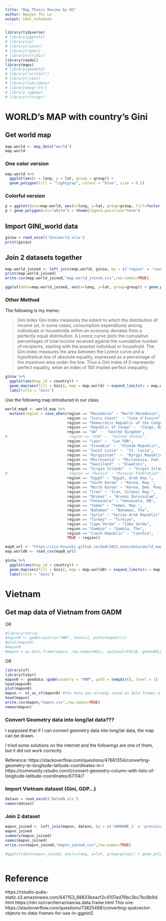 ```yaml
---
title: "Map_Thesis Review by HS"
author: Nguyen Thi Le
output: html_notebook
---
```


```r
library(tidyverse)
# library(ggplot2)
# library(sp)
# library(raster)
# library(rgdal)
# library(viridis)
library(readxl)
library(maps)
# library(geodata)
# library("writexl")
# library(rvest)
# library(lubridate)
# library(magrittr)
# library (ggmap)
# library(stringr)
```

# WORLD's MAP with country's Gini
## Get world map

```r
map.world <- map_data("world")
map.world
```

### One color version

```r
map.world %>% 
  ggplot(aes(x = long, y = lat, group = group)) +
  geom_polygon(fill = "lightgray", colour = "blue", size = 0.1)
```

### Colorful version

```r
p = ggplot(data=map.world, aes(x=long, y=lat, group=group, fill=factor(group))) 
p + geom_polygon(col="white") + theme(legend.position="none")

```



## Import GINI_world data

```r
giniw = read_excel('Giniworld.xlsx')
print(giniw)
```

## Join 2 datasets together

```r
map.world_joined <- left_join(map.world, giniw, by = c('region' = 'country'))
print(map.world_joined)
write.csv(map.world_joined,"map.world_joined.csv",row.names=TRUE)
```


```r
ggplot(data=map.world_joined, aes(x=long, y=lat, group=group)) + geom_polygon(aes(fill=Gini), show.legend = T) + scale_fill_gradientn(colours = c("lightblue", "darkblue")) + labs(x="Longitude", y="Latitude")
```

### Other Method

The following is my memo:

> Gini index
> Gini index measures the extent to which the distribution of income (or, in some cases, consumption expenditure) among individuals or households within an economy deviates from a perfectly equal distribution. A Lorenz curve plots the cumulative percentages of total income received against the cumulative number of recipients, starting with the poorest individual or household. The Gini index measures the area between the Lorenz curve and a hypothetical line of absolute equality, expressed as a percentage of the maximum area under the line. Thus a Gini index of 0 represents perfect equality, while an index of 100 implies perfect inequality.

```r
giniw %>%
  ggplot(aes(map_id = country)) + 
  geom_map(aes(fill = Gini), map = map.world) + expand_limits(x = map.world$long, y = map.world$lat) +
  labs(title = "Gini")
```

Use the following map introduced in our class.

```r
world_map0 <- world_map %>% 
  mutate(region = case_when(region == "Macedonia" ~ "North Macedonia",
                            region == "Ivory Coast"  ~ "Cote d'Ivoire",
                            region == "Democratic Republic of the Congo"  ~ "Congo, Dem. Rep.",
                            region == "Republic of Congo" ~  "Congo, Rep.",
                            region == "UK" ~  "United Kingdom",
#                            region == "USA" ~  "United States",
                            region == "Laos" ~  "Lao PDR",
                            region == "Slovakia" ~  "Slovak Republic",
                            region == "Saint Lucia" ~  "St. Lucia",
                            region == "Kyrgyzstan"  ~  "Kyrgyz Republic",
                            region == "Micronesia" ~ "Micronesia, Fed. Sts.",
                            region == "Swaziland"  ~ "Eswatini", 
                            region == "Virgin Islands"  ~ "Virgin Islands (U.S.)", 
#                            region == "Russia" ~ "Russian Federation", 
                            region == "Egypt" ~ "Egypt, Arab Rep.",
                            region == "South Korea" ~ "Korea, Rep.",
                            region == "North Korea" ~ "Korea, Dem. People's Rep.",
                            region == "Iran" ~ "Iran, Islamic Rep.",
                            region == "Brunei" ~ "Brunei Darussalam",
                            region == "Venezuela" ~ "Venezuela, RB",
                            region == "Yemen" ~ "Yemen, Rep.",
                            region == "Bahamas" ~ "Bahamas, The",
                            region == "Syria" ~ "Syrian Arab Republic",
                            region == "Turkey" ~ "Turkiye",
                            region == "Cape Verde" ~ "Cabo Verde",
                            region == "Gambia" ~ "Gambia, The",
                            region == "Czech Republic" ~ "Czechia",
                            TRUE ~ region))
```


```r
map0_url <- "https://icu-hsuzuki.github.io/da4r2022_note/data/world_map0.csv"
map.world0 <- read_csv(map0_url)
```
```r
giniw %>%
  ggplot(aes(map_id = country)) + 
  geom_map(aes(fill = Gini), map = map.world0) + expand_limits(x = map.world0$long, y = map.world0$lat) +
  labs(title = "Gini")
```

# Vietnam

## Get map data of Vietnam from GADM

OR
```r
#library(terra)
#mapvn0 <- gadm(country="VNM", level=1, path=tempdir())
#plot(mapvn0)
#mapvn0
#mapvn = as.data.frame(mapvn, row.names=NULL, optional=FALSE, geom=NULL)

```

OR
```r
library(sf)
library(tidyr)
mapvn0 <- geodata::gadm(country = "VNM", path = tempdir(), level = 1)
head(mapvn0)
plot(mapvn0)
mapvn <- st_as_sf(mapvn0) #the data was already saved as data frames after this command
head(mapvn)
write.csv(mapvn,"mapvn.csv",row.names=TRUE)
names(mapvn)

```

### Convert Geometry data into long/lat data???

I supposed that if I can convert geometry data into long/lat data, the map can be drawn.

I tried some solutions on the internet and the followings are one of them, but it did not work correctly.

Reference:
https://stackoverflow.com/questions/47661354/converting-geometry-to-longitude-latitude-coordinates-in-r
https://community.rstudio.com/t/convert-geometry-column-with-lists-of-longitude-latitude-coordinates/67114/7




### Import Vietnam dataset (Gini, GDP...)


```r
datavn = read_excel('DataVN.xls')
names(datavn)

```

### Join 2 dataset


```r
mapvn_joined <- left_join(mapvn, datavn, by = c('VARNAME_1' = 'province'))
mapvn_joined
summary(mapvn_joined)
names(mapvn_joined)
write.csv(mapvn_joined,"mapvn_joined.csv",row.names=TRUE)

#ggplot(data=mapvn_joined, aes(x=long, y=lat, group=group)) + geom_polygon(aes(fill=gini), show.legend = T) + scale_fill_gradientn(colours = c("lightblue", "darkblue")) + labs(x="Longitude", y="Latitude")
                

```
# Reference
https://rstudio-pubs-static.s3.amazonaws.com/647153_88833beacf2c4107ad76bc3bc7bc8b9d.html
https://rdrr.io/cran/terra/man/as.data.frame.html
This one: https://stackoverflow.com/questions/73825468/converting-spatvector-objects-to-data-frames-for-use-in-ggplot2


